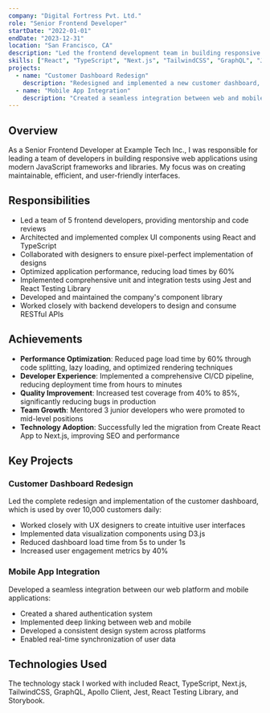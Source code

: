 ```yaml
---
company: "Digital Fortress Pvt. Ltd."
role: "Senior Frontend Developer"
startDate: "2022-01-01"
endDate: "2023-12-31"
location: "San Francisco, CA"
description: "Led the frontend development team in building responsive web applications using React, Next.js, and TypeScript."
skills: ["React", "TypeScript", "Next.js", "TailwindCSS", "GraphQL", "Jest"]
projects:
  - name: "Customer Dashboard Redesign"
    description: "Redesigned and implemented a new customer dashboard, improving user engagement by 40%"
  - name: "Mobile App Integration"
    description: "Created a seamless integration between web and mobile platforms"
---
```


## Overview

As a Senior Frontend Developer at Example Tech Inc., I was responsible for leading a team of developers in building responsive web applications using modern JavaScript frameworks and libraries. My focus was on creating maintainable, efficient, and user-friendly interfaces.

## Responsibilities

- Led a team of 5 frontend developers, providing mentorship and code reviews
- Architected and implemented complex UI components using React and TypeScript
- Collaborated with designers to ensure pixel-perfect implementation of designs
- Optimized application performance, reducing load times by 60%
- Implemented comprehensive unit and integration tests using Jest and React Testing Library
- Developed and maintained the company's component library
- Worked closely with backend developers to design and consume RESTful APIs

## Achievements

- **Performance Optimization**: Reduced page load time by 60% through code splitting, lazy loading, and optimized rendering techniques
- **Developer Experience**: Implemented a comprehensive CI/CD pipeline, reducing deployment time from hours to minutes
- **Quality Improvement**: Increased test coverage from 40% to 85%, significantly reducing bugs in production
- **Team Growth**: Mentored 3 junior developers who were promoted to mid-level positions
- **Technology Adoption**: Successfully led the migration from Create React App to Next.js, improving SEO and performance

## Key Projects

### Customer Dashboard Redesign

Led the complete redesign and implementation of the customer dashboard, which is used by over 10,000 customers daily:

- Worked closely with UX designers to create intuitive user interfaces
- Implemented data visualization components using D3.js
- Reduced dashboard load time from 5s to under 1s
- Increased user engagement metrics by 40%

### Mobile App Integration

Developed a seamless integration between our web platform and mobile applications:

- Created a shared authentication system
- Implemented deep linking between web and mobile
- Developed a consistent design system across platforms
- Enabled real-time synchronization of user data

## Technologies Used

The technology stack I worked with included React, TypeScript, Next.js, TailwindCSS, GraphQL, Apollo Client, Jest, React Testing Library, and Storybook.